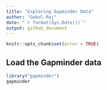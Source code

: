 ```yaml
---
title: "Exploring Gapminder Data"
author: "Gokul Raj"
date: "`r format(Sys.Date())`"
output: github_document
---
```


```r
knitr::opts_chunk$set(error = TRUE)
```

## Load the Gapminder data


```r
library("gapminder")
gapminder
```

